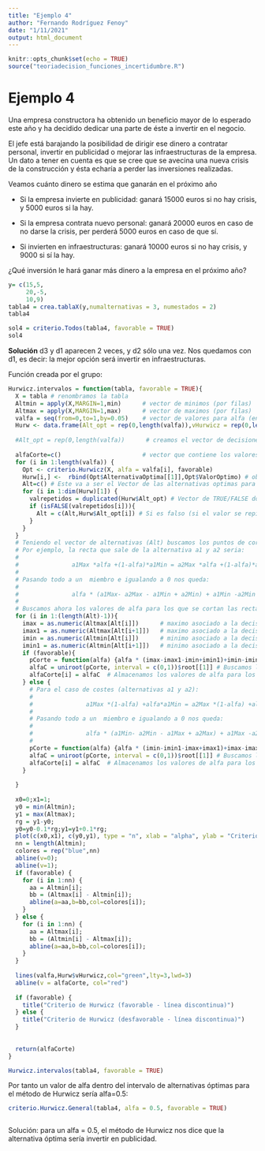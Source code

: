 ---
title: "Ejemplo 4"
author: "Fernando Rodríguez Fenoy"
date: "1/11/2021"
output: html_document
---

```{r setup, include=FALSE}
knitr::opts_chunk$set(echo = TRUE)
source("teoriadecision_funciones_incertidumbre.R")
```

# Ejemplo 4

Una empresa constructora ha obtenido un beneficio mayor de lo esperado este año y ha decidido dedicar una parte de éste a invertir en el negocio.

El jefe está barajando la posibilidad de dirigir ese dinero a contratar personal, invertir en publicidad o mejorar las infraestructuras de la empresa. Un dato a tener en cuenta es que se cree que se avecina una nueva crisis de la construcción y ésta echaría a perder las inversiones realizadas.


Veamos cuánto dinero se estima que ganarán en el próximo año

- Si la empresa invierte en publicidad: ganará 15000 euros si no hay crisis, y 5000 euros si la hay.

- Si la empresa contrata nuevo personal: ganará 20000 euros en caso de no darse la crisis, per perderá 5000 euros en caso de que sí.

- Si invierten en infraestructuras: ganará 10000 euros si no hay crisis, y 9000 si sí la hay.

 

¿Qué inversión le hará ganar más dinero a la empresa en el próximo año?

 
```{r}
y= c(15,5,
     20,-5,
     10,9)
tabla4 = crea.tablaX(y,numalternativas = 3, numestados = 2)
tabla4
```

```{r}
sol4 = criterio.Todos(tabla4, favorable = TRUE)
sol4
```
 **Solución** 
 d3 y d1 aparecen 2 veces, y d2 sólo una vez. Nos quedamos con d1, es decir: la mejor opción
 será invertir en infraestructuras.
 
 

Función creada por el grupo:
```{r}
Hurwicz.intervalos = function(tabla, favorable = TRUE){
  X = tabla # renombramos la tabla
  Altmin = apply(X,MARGIN=1,min)      # vector de minimos (por filas)
  Altmax = apply(X,MARGIN=1,max)      # vector de maximos (por filas)
  valfa = seq(from=0,to=1,by=0.05)    # vector de valores para alfa (entre 0 y 1)
  Hurw <- data.frame(Alt_opt = rep(0,length(valfa)),vHurwicz = rep(0,length(valfa)))
  
  #Alt_opt = rep(0,length(valfa))      # creamos el vector de decisiones (por el criterio de Hurwicz) para cada valor de alfa
  
  alfaCorte=c()                       # vector que contiene los valores de alfa donde cambian las decisiones
  for (i in 1:length(valfa)) {
    Opt <- criterio.Hurwicz(X, alfa = valfa[i], favorable)
    Hurw[i,] <-  rbind(Opt$AlternativaOptima[[1]],Opt$ValorOptimo) # obtenemos las alternativas para cada alfa
    Alt=c() # Este va a ser el Vector de las alternativas optimas para todos los alfa
    for (i in 1:dim(Hurw)[1]) {
      valrepetidos = duplicated(Hurw$Alt_opt) # Vector de TRUE/FALSE donde los FALSE son los elementos que se repiten
      if (isFALSE(valrepetidos[i])){
        Alt = c(Alt,Hurw$Alt_opt[i]) # Si es falso (si el valor se repite) lo almacenamos en el vector Alt
      }
    }
  }
  # Teniendo el vector de alternativas (Alt) buscamos los puntos de corte de las rectas asociadas a cada alternativa (beneficios)
  # Por ejemplo, la recta que sale de la alternativa a1 y a2 seria: 
  #
  #               a1Max *alfa +(1-alfa)*a1Min = a2Max *alfa +(1-alfa)*a2Min
  # 
  # Pasando todo a un  miembro e igualando a 0 nos queda: 
  #
  #               alfa * (a1Max- a2Max - a1Min + a2Min) + a1Min -a2Min = 0
  # 
  # Buscamos ahora los valores de alfa para los que se cortan las rectas asociadas a cada decision
  for (i in 1:(length(Alt)-1)){
    imax = as.numeric(Altmax[Alt[i]])      # maximo asociado a la decision i del vector Alt
    imax1 = as.numeric(Altmax[Alt[i+1]])   # maximo asociado a la decision i+1 del vector Alt
    imin = as.numeric(Altmin[Alt[i]])      # minimo asociado a la decision i del vector Alt
    imin1 = as.numeric(Altmin[Alt[i+1]])   # minimo asociado a la decision i+1 del vector Alt
    if (favorable){
      pCorte = function(alfa) {alfa * (imax-imax1-imin+imin1)+imin-imin1}
      alfaC = uniroot(pCorte, interval = c(0,1))$root[[1]] # Buscamos los 0 para cada funcion
      alfaCorte[i] = alfaC  # Almacenamos los valores de alfa para los que las rectas se cortan en alfaCorte
    } else {
      # Para el caso de costes (alternativas a1 y a2):
      # 
      #               a1Max *(1-alfa) +alfa*a1Min = a2Max *(1-alfa) +alfa*a2Min
      # 
      # Pasando todo a un  miembro e igualando a 0 nos queda: 
      #
      #               alfa * (a1Min- a2Min - a1Max + a2Max) + a1Max -a2Max = 0
      #
      pCorte = function(alfa) {alfa * (imin-imin1-imax+imax1)+imax-imax1}
      alfaC = uniroot(pCorte, interval = c(0,1))$root[[1]] # Buscamos los 0 para cada funcion
      alfaCorte[i] = alfaC  # Almacenamos los valores de alfa para los que las rectas se cortan en alfaCorte
    }
    
  }
  
  x0=0;x1=1;
  y0 = min(Altmin);
  y1 = max(Altmax);
  rg = y1-y0;
  y0=y0-0.1*rg;y1=y1+0.1*rg;
  plot(c(x0,x1), c(y0,y1), type = "n", xlab = "alpha", ylab = "Criterio Hurwicz");
  nn = length(Altmin);
  colores = rep("blue",nn)
  abline(v=0);
  abline(v=1);
  if (favorable) {
    for (i in 1:nn) {
      aa = Altmin[i];
      bb = (Altmax[i] - Altmin[i]);
      abline(a=aa,b=bb,col=colores[i]);
    }
  } else {
    for (i in 1:nn) {
      aa = Altmax[i];
      bb = (Altmin[i] - Altmax[i]);
      abline(a=aa,b=bb,col=colores[i]);
    }
  }
  
  lines(valfa,Hurw$vHurwicz,col="green",lty=3,lwd=3)
  abline(v = alfaCorte, col="red")
  
  if (favorable) {
    title("Criterio de Hurwicz (favorable - línea discontinua)")
  } else {
    title("Criterio de Hurwicz (desfavorable - línea discontinua)")
  }
  
  
  return(alfaCorte)
}
```


```{r}
Hurwicz.intervalos(tabla4, favorable = TRUE)
```

Por tanto un valor de alfa dentro del intervalo de alternativas óptimas para el método de Hurwicz sería alfa=0.5:


```{r}
criterio.Hurwicz.General(tabla4, alfa = 0.5, favorable = TRUE)



```
Solución: para un alfa = 0.5, el método de Hurwicz nos dice que la alternativa óptima sería invertir en publicidad.
